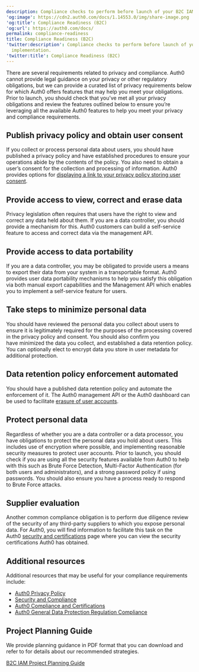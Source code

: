 ```yaml
---
description: Compliance checks to perform before launch of your B2C IAM implementation.
'og:image': https://cdn2.auth0.com/docs/1.14553.0/img/share-image.png
'og:title': Compliance Readiness (B2C)
'og:url': https://auth0.com/docs/
permalink: compliance-readiness
title: Compliance Readiness (B2C)
'twitter:description': Compliance checks to perform before launch of your B2C IAM
  implementation.
'twitter:title': Compliance Readiness (B2C)
---
```

There are several requirements related to privacy and compliance. Auth0 cannot provide legal guidance on your privacy or other regulatory obligations, but we can provide a curated list of privacy requirements below for which Auth0 offers features that may help you meet your obligations. Prior to launch, you should check that you’ve met all your privacy obligations and review the features outlined below to ensure you’re leveraging all the available Auth0 features to help you meet your privacy and compliance requirements.

## Publish privacy policy and obtain user consent

If you collect or process personal data about users, you should have published a privacy policy and have established procedures to ensure your operations abide by the contents of the policy. You also need to obtain a user’s consent for the collection and processing of information. Auth0 provides options for [displaying a link to your privacy policy storing user consent](/secure/data-privacy-and-compliance/gdpr).

## Provide access to view, correct and erase data

Privacy legislation often requires that users have the right to view and correct any data held about them. If you are a data controller, you should provide a mechanism for this. Auth0 customers can build a self-service feature to access and correct data via the <Tooltip tip="Management API: A product to allow customers to perform administrative tasks." cta="View Glossary" href="/glossary?term=management+API">management API</Tooltip>.

## Provide access to data portability

If you are a data controller, you may be obligated to provide users a means to export their data from your system in a transportable format. Auth0 provides user data portability mechanisms to help you satisfy this obligation via both manual export capabilities and the Management API which enables you to implement a self-service feature for users.

## Take steps to minimize personal data

You should have reviewed the personal data you collect about users to ensure it is legitimately required for the purposes of the processing covered in the privacy policy and consent. You should also confirm you have minimized the data you collect, and established a data retention policy. You can optionally elect to encrypt data you store in user metadata for additional protection.

## Data retention policy enforcement automated

You should have a published data retention policy and automate the enforcement of it. The Auth0 management API or the <Tooltip tip="Auth0 Dashboard: Auth0's main product to configure your services." cta="View Glossary" href="/glossary?term=Auth0+dashboard">Auth0 dashboard</Tooltip> can be used to facilitate [erasure of user accounts](/secure/data-privacy-and-compliance/gdpr/gdpr-right-to-access-correct-and-erase-data).

## Protect personal data

Regardless of whether you are a data controller or a data processor, you have obligations to protect the personal data you hold about users. This includes use of encryption where possible, and implementing reasonable security measures to protect user accounts. Prior to launch, you should check if you are using all the security features available from Auth0 to help with this such as Brute Force Detection, <Tooltip tip="Multi-factor authentication (MFA): User authentication process that uses a factor in addition to username and password such as a code via SMS." cta="View Glossary" href="/glossary?term=Multi-Factor+Authentication">Multi-Factor Authentication</Tooltip> (for both users and administrators), and a strong password policy if using passwords. You should also ensure you have a process ready to respond to Brute Force attacks.

## Supplier evaluation

Another common compliance obligation is to perform due diligence review of the security of any third-party suppliers to which you expose personal data. For Auth0, you will find information to facilitate this task on the Auth0 [security and certifications](https://auth0.com/security/) page where you can view the security certifications Auth0 has obtained.

## Additional resources

Additional resources that may be useful for your compliance requirements include:

* [Auth0 Privacy Policy](https://auth0.com/privacy)
* [Security and Compliance](https://auth0.com/security/)
* [Auth0 Compliance and Certifications](/secure/data-privacy-and-compliance)
* [Auth0 General Data Protection Regulation Compliance](/secure/data-privacy-and-compliance/gdpr)

## Project Planning Guide

We provide planning guidance in PDF format that you can download and refer to for details about our recommended strategies.

[B2C IAM Project Planning Guide](https://assets.ctfassets.net/cdy7uua7fh8z/3er1aEQ7Ul0q3c9leJWczR/b1f18b4c16abb7e78b01e4eb2b52bb8e/B2C_Project_Planning.pdf)